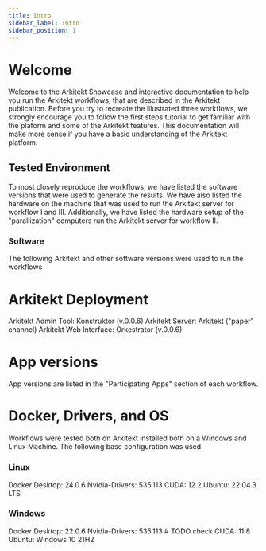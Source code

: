 ```yaml
---
title: Intro
sidebar_label: Intro
sidebar_position: 1
---
```


# Welcome 

Welcome to the Arkitekt Showcase and interactive documentation to help you run the Arkitekt workflows,
that are described in the Arkitekt publication. Before you try to recreate the illustrated three
workflows, we strongly encourage you to follow the first steps tutorial to get familiar with the 
plaform and some of the Arkitekt features. This documentation will make more sense if you have
a basic understanding of the Arkitekt platform.

## Tested Environment

To most closely reproduce the workflows, we have listed the software versions that were used to 
generate the results. We have also listed the hardware on the machine that was used to run the
Arkitekt server for workflow I and III. Additionally, we have listed the hardware setup of the "parallization"
computers run the Arkitekt server for workflow II.

### Software

The following Arkitekt and other software versions were used to run the workflows

# Arkitekt Deployment

Arkitekt Admin Tool: Konstruktor (v.0.0.6)
Arkitekt Server: Arkitekt ("paper" channel)
Arkitekt Web Interface: Orkestrator (v.0.0.6)

# App versions

App versions are listed in the "Participating Apps" section of each workflow.

# Docker, Drivers, and OS

Workflows were tested both on Arkitekt installed both on a Windows and Linux Machine.
The following base configuration
was used

### Linux

Docker Desktop: 24.0.6
Nvidia-Drivers: 535.113
CUDA: 12.2
Ubuntu: 22.04.3 LTS

### Windows 

Docker Desktop: 22.0.6
Nvidia-Drivers: 535.113 # TODO check
CUDA: 11.8
Ubuntu: Windows 10 21H2









